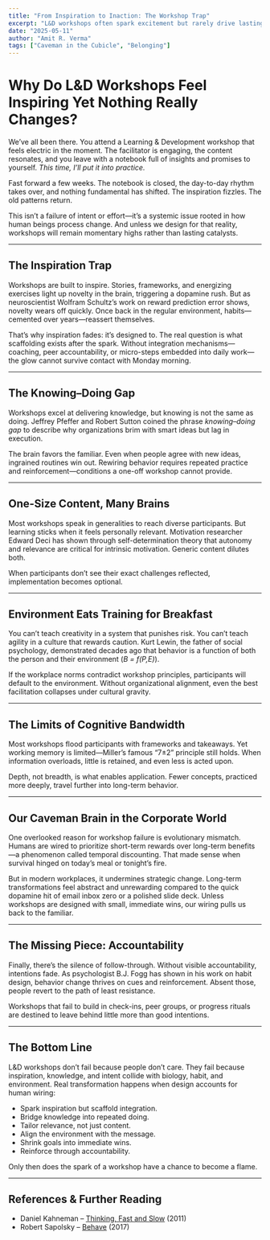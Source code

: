 ```yaml
---
title: "From Inspiration to Inaction: The Workshop Trap"
excerpt: "L&D workshops often spark excitement but rarely drive lasting change. The reason isn’t lack of effort—it’s human wiring, environmental friction, and the knowing–doing gap."
date: "2025-05-11"
author: "Amit R. Verma"
tags: ["Caveman in the Cubicle", "Belonging"]
---
```


# Why Do L&D Workshops Feel Inspiring Yet Nothing Really Changes?

We’ve all been there. You attend a Learning & Development workshop that feels electric in the moment. The facilitator is engaging, the content resonates, and you leave with a notebook full of insights and promises to yourself. *This time, I’ll put it into practice.*  

Fast forward a few weeks. The notebook is closed, the day-to-day rhythm takes over, and nothing fundamental has shifted. The inspiration fizzles. The old patterns return.  

This isn’t a failure of intent or effort—it’s a systemic issue rooted in how human beings process change. And unless we design for that reality, workshops will remain momentary highs rather than lasting catalysts.  

---

## The Inspiration Trap

Workshops are built to inspire. Stories, frameworks, and energizing exercises light up novelty in the brain, triggering a dopamine rush. But as neuroscientist Wolfram Schultz’s work on reward prediction error shows, novelty wears off quickly. Once back in the regular environment, habits—cemented over years—reassert themselves.  

That’s why inspiration fades: it’s designed to. The real question is what scaffolding exists after the spark. Without integration mechanisms—coaching, peer accountability, or micro-steps embedded into daily work—the glow cannot survive contact with Monday morning.  

---

## The Knowing–Doing Gap

Workshops excel at delivering knowledge, but knowing is not the same as doing. Jeffrey Pfeffer and Robert Sutton coined the phrase *knowing–doing gap* to describe why organizations brim with smart ideas but lag in execution.  

The brain favors the familiar. Even when people agree with new ideas, ingrained routines win out. Rewiring behavior requires repeated practice and reinforcement—conditions a one-off workshop cannot provide.  

---

## One-Size Content, Many Brains

Most workshops speak in generalities to reach diverse participants. But learning sticks when it feels personally relevant. Motivation researcher Edward Deci has shown through self-determination theory that autonomy and relevance are critical for intrinsic motivation. Generic content dilutes both.  

When participants don’t see their exact challenges reflected, implementation becomes optional.  

---

## Environment Eats Training for Breakfast

You can’t teach creativity in a system that punishes risk. You can’t teach agility in a culture that rewards caution. Kurt Lewin, the father of social psychology, demonstrated decades ago that behavior is a function of both the person and their environment (*B = f(P,E)*).  

If the workplace norms contradict workshop principles, participants will default to the environment. Without organizational alignment, even the best facilitation collapses under cultural gravity.  

---

## The Limits of Cognitive Bandwidth

Most workshops flood participants with frameworks and takeaways. Yet working memory is limited—Miller’s famous “7±2” principle still holds. When information overloads, little is retained, and even less is acted upon.  

Depth, not breadth, is what enables application. Fewer concepts, practiced more deeply, travel further into long-term behavior.  

---

## Our Caveman Brain in the Corporate World

One overlooked reason for workshop failure is evolutionary mismatch. Humans are wired to prioritize short-term rewards over long-term benefits—a phenomenon called temporal discounting. That made sense when survival hinged on today’s meal or tonight’s fire.  

But in modern workplaces, it undermines strategic change. Long-term transformations feel abstract and unrewarding compared to the quick dopamine hit of email inbox zero or a polished slide deck. Unless workshops are designed with small, immediate wins, our wiring pulls us back to the familiar.  

---

## The Missing Piece: Accountability

Finally, there’s the silence of follow-through. Without visible accountability, intentions fade. As psychologist B.J. Fogg has shown in his work on habit design, behavior change thrives on cues and reinforcement. Absent those, people revert to the path of least resistance.  

Workshops that fail to build in check-ins, peer groups, or progress rituals are destined to leave behind little more than good intentions.  

---

## The Bottom Line

L&D workshops don’t fail because people don’t care. They fail because inspiration, knowledge, and intent collide with biology, habit, and environment. Real transformation happens when design accounts for human wiring:  

- Spark inspiration but scaffold integration.  
- Bridge knowledge into repeated doing.  
- Tailor relevance, not just content.  
- Align the environment with the message.  
- Shrink goals into immediate wins.  
- Reinforce through accountability.  

Only then does the spark of a workshop have a chance to become a flame.  

---

## References & Further Reading

- Daniel Kahneman – [Thinking, Fast and Slow](/books/thinking-fast-and-slow) (2011)  
- Robert Sapolsky – [Behave](/books/behave) (2017)  

